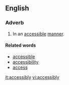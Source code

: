 ==English==
===Adverb===
#In an [[accessible]] [[manner]].

====Related words====
* [[accessible]]
* [[accessibility]]
* [[access]]

[[it:accessibly]]
[[vi:accessibly]]